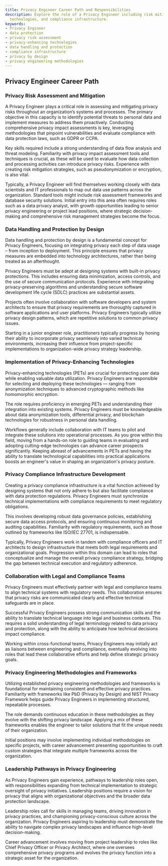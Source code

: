 ```yaml
---
title: Privacy Engineer Career Path and Responsibilities
description: Explore the role of a Privacy Engineer including risk mitigation, privacy-enhancing
  technologies, and compliance infrastructure.
keywords:
- Privacy Engineer
- data protection
- privacy risk assessment
- privacy-enhancing technologies
- data handling and protection
- compliance infrastructure
- privacy by design
- privacy engineering methodologies
---
```


## Privacy Engineer Career Path

### Privacy Risk Assessment and Mitigation

A Privacy Engineer plays a critical role in assessing and mitigating privacy risks throughout an organization’s systems and processes. The primary objective in this capacity is to identify potential threats to personal data and implement measures to address them proactively. Conducting comprehensive privacy impact assessments is key, leveraging methodologies that pinpoint vulnerabilities and evaluate compliance with data protection laws, such as GDPR or CCPA.

Key skills required include a strong understanding of data flow analysis and threat modeling. Familiarity with privacy impact assessment tools and techniques is crucial, as these will be used to evaluate how data collection and processing activities can introduce privacy risks. Experience with creating risk mitigation strategies, such as pseudonymization or encryption, is also vital.

Typically, a Privacy Engineer will find themselves working closely with data scientists and IT professionals to map out data use patterns across the organization. Standard tools might include risk assessment frameworks and database security solutions. Initial entry into this area often requires roles such as a data privacy analyst, with growth opportunities leading to senior privacy engineering or project lead positions, where strategic decision-making and comprehensive risk management strategies become the focus.

### Data Handling and Protection by Design

Data handling and protection by design is a fundamental concept for Privacy Engineers, focusing on integrating privacy each step of data usage – from inception to deployment. This principle ensures that privacy measures are embedded into technology architectures, rather than being treated as an afterthought.

Privacy Engineers must be adept at designing systems with built-in privacy protections. This includes ensuring data minimization, access controls, and the use of secure communication protocols. Experience with integrating privacy-preserving algorithms and understanding secure software development life cycle (SDLC) practices are substantial assets.

Projects often involve collaboration with software developers and system architects to ensure that privacy requirements are thoroughly captured in software applications and user platforms. Privacy Engineers typically utilize privacy design patterns, which are repetitive solutions to common privacy issues.

Starting in a junior engineer role, practitioners typically progress by honing their ability to incorporate privacy seamlessly into varied technical environments, increasing their influence from project-specific implementations to organization-wide privacy strategy leadership.

### Implementation of Privacy-Enhancing Technologies

Privacy-enhancing technologies (PETs) are crucial for protecting user data while enabling valuable data utilization. Privacy Engineers are responsible for selecting and deploying these technologies — ranging from anonymization techniques to advanced cryptographic methods like homomorphic encryption.

The role requires proficiency in emerging PETs and understanding their integration into existing systems. Privacy Engineers must be knowledgeable about data anonymization tools, differential privacy, and blockchain technologies for robustness in personal data handling.

Workflows generally include collaboration with IT teams to pilot and integrate these solutions into operational processes. As you grow within this field, moving from a hands-on role to guiding teams in evaluating and adopting cutting-edge technologies can advance career prospects significantly. Keeping abreast of advancements in PETs and having the ability to translate technological capabilities into practical applications boosts an engineer's value in shaping an organization's privacy posture.

### Privacy Compliance Infrastructure Development

Creating a privacy compliance infrastructure is a vital function achieved by designing systems that not only adhere to but also facilitate compliance with data protection regulations. Privacy Engineers must synchronize technical implementations with compliance requirements to meet regulatory obligations.

This involves developing robust data governance policies, establishing secure data access protocols, and ensuring continuous monitoring and auditing capabilities. Familiarity with regulatory requirements, such as those outlined by frameworks like ISO/IEC 27701, is indispensable.

Typically, Privacy Engineers work in tandem with compliance officers and IT architects to design infrastructure that meets both legal requirements and organizational goals. Progression within this domain can lead to roles that conceptualize and manage the overall privacy compliance strategy, bridging the gap between technical execution and regulatory adherence.

### Collaboration with Legal and Compliance Teams

Privacy Engineers must effectively partner with legal and compliance teams to align technical systems with regulatory needs. This collaboration ensures that privacy risks are communicated clearly and effective technical safeguards are in place.

Successful Privacy Engineers possess strong communication skills and the ability to translate technical language into legal and business contexts. This requires a solid understanding of legal terminology related to data privacy and protection, along with the ability to anticipate how technical decisions impact compliance.

Working within cross-functional teams, Privacy Engineers may initially act as liaisons between engineering and compliance, eventually evolving into roles that lead these collaborative efforts and help define strategic privacy goals.

### Privacy Engineering Methodologies and Frameworks

Utilizing established privacy engineering methodologies and frameworks is foundational for maintaining consistent and effective privacy practices. Familiarity with frameworks like PbD (Privacy by Design) and NIST Privacy Framework helps guide Privacy Engineers in implementing structured, repeatable processes.

The role demands continuous education in these methodologies as they evolve with the shifting privacy landscape. Applying a mix of these frameworks enables the engineer to tailor solutions that fit the unique needs of their organization.

Initial positions may involve implementing individual methodologies on specific projects, with career advancement presenting opportunities to craft custom strategies that integrate multiple frameworks across the organization.

### Leadership Pathways in Privacy Engineering

As Privacy Engineers gain experience, pathways to leadership roles open, with responsibilities expanding from technical implementation to strategic oversight of privacy initiatives. Leadership positions require a vision for privacy that aligns with organizational objectives and the broader data protection landscape.

Leadership roles call for skills in managing teams, driving innovation in privacy practices, and championing privacy-conscious culture across the organization. Privacy Engineers aspiring to leadership must demonstrate the ability to navigate complex privacy landscapes and influence high-level decision-making.

Career advancement involves moving from project leadership to roles like Chief Privacy Officer or Privacy Architect, where one oversees comprehensive privacy programs and evolves the privacy function into a strategic asset for the organization.